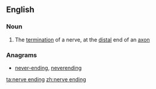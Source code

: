 ==English==

===Noun===
{{en-noun|sg=[[nerve]] [[ending]]}}

# The [[termination]] of a nerve, at the [[distal]] end of an [[axon]]

===Anagrams===
* [[never-ending#English|never-ending]], [[neverending#English|neverending]]

[[ta:nerve ending]]
[[zh:nerve ending]]